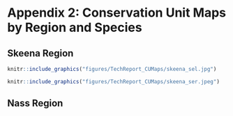 # Appendix 2: Conservation Unit Maps by Region and Species {#appendix-2 .unnumbered}

## Skeena Region {#appendix-2-skeena .unnumbered}

```r
knitr::include_graphics("figures/TechReport_CUMaps/skeena_sel.jpg")

```

```r
knitr::include_graphics("figures/TechReport_CUMaps/skeena_ser.jpeg")
```

## Nass Region {#appendix-2-nass .unnumbered}

<!-- Rheanna to complete other regions and Cus. -->